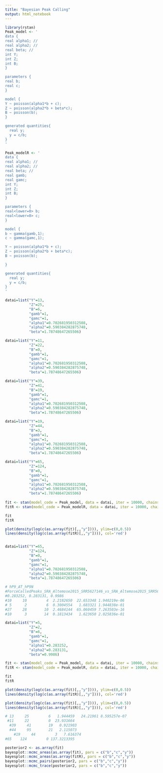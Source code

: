 ```yaml
---
title: "Bayesian Peak Calling"
output: html_notebook
---
```


```r
library(rstan)
Peak_model <- '
data {
real alpha1; // 
real alpha2; // 
real beta; // 
int Y;
int Z;
int B;
}

parameters {
real b;
real c;
}

model {
Y ~ poisson(alpha1*b + c);
Z ~ poisson(alpha2*b + beta*c);
B ~ poisson(b);
}

generated quantities{
  real y;
  y = c/b;
}
'

Peak_modelR <- '
data {
real alpha1; // 
real alpha2; // 
real beta; // 
real gamb;
real gamc;
int Y;
int Z;
int B;
}

parameters {
real<lower=0> b;
real<lower=0> c;
}

model {
b ~ gamma(gamb,1);
c ~ gamma(gamc,1);

Y ~ poisson(alpha1*b + c);
Z ~ poisson(alpha2*b + beta*c);
B ~ poisson(b);

}

generated quantities{
  real y;
  y = c/b;
}
'

datai=list("Y"=13,
           "Z"=25,
           "B"=6,
           "gamb"=1,
           "gamc"=1,
           "alpha1"=0.702681950312508,
           "alpha2"=0.590384282875748,
           "beta"=1.78748647265506)

datai=list("Y"=11,
           "Z"=22,
           "B"=0,
           "gamb"=1,
           "gamc"=1,
           "alpha1"=0.702681950312508,
           "alpha2"=0.590384282875748,
           "beta"=1.78748647265506)

datai=list("Y"=39,
           "Z"=41,
           "B"=19,
           "gamb"=1,
           "gamc"=1,
           "alpha1"=0.702681950312508,
           "alpha2"=0.590384282875748,
           "beta"=1.78748647265506)

datai=list("Y"=19,
           "Z"=44,
           "B"=3,
           "gamb"=1,
           "gamc"=1,
           "alpha1"=0.702681950312508,
           "alpha2"=0.590384282875748,
           "beta"=1.78748647265506)

datai=list("Y"=65,
           "Z"=124,
           "B"=0,
           "gamb"=1,
           "gamc"=1,
           "alpha1"=0.702681950312508,
           "alpha2"=0.590384282875748,
           "beta"=1.78748647265506)
               
fit <- stan(model_code = Peak_model, data = datai, iter = 10000, chains = 3)
fitR <- stan(model_code = Peak_modelR, data = datai, iter = 10000, chains = 3)

fit
fitR

plot(density(log(c(as.array(fit)[,,"y"]))), ylim=c(0,0.5))
lines(density(log(c(as.array(fitR)[,,"y"]))), col='red')


datai=list("Y"=65,
           "Z"=124,
           "B"=0,
           "gamb"=1,
           "gamc"=1,
           "alpha1"=0.702681950312508,
           "alpha2"=0.590384282875748,
           "beta"=1.78748647265506)

# hP9_AT_hP9N
#ForceCalledPeaks_SRA_Altemose2015_SRR5627146_vs_SRA_Altemose2015_SRR5627143_AT_SRA_Altemose2015_SRR5627138_AND_SRR5627139_vs_SRA_Altemose2015_SRR5627140.bed
#0.283252, 0.283131, 0.9986
#10     10         4  2.2182650  22.653348 1.940219e-06
# 5      2         6  0.3004554   1.683321 1.944838e-01
#27     28        10  2.4684144  65.060459 7.263503e-16
#10      3        14  0.1813434   1.623650 2.025836e-01

datai=list("Y"=5,
           "Z"=2,
           "B"=6,
           "gamb"=1,
           "gamc"=1,
           "alpha1"=0.283252,
           "alpha2"=0.283131,
           "beta"=0.9986)

fit <- stan(model_code = Peak_model, data = datai, iter = 10000, chains = 3)
fitR <- stan(model_code = Peak_modelR, data = datai, iter = 10000, chains = 3)

fit
fitR

plot(density(log(c(as.array(fit)[,,"y"]))), ylim=c(0,0.5))
lines(density(log(c(as.array(fitR)[,,"y"]))), col='red')

plot(density(log(c(as.array(fit)[,,"y"]))), ylim=c(0,0.5))
lines(density(log(c(as.array(fitR)[,,"y"]))), col='red')

# 13     25         6   1.944459   24.21961 8.595257e-07
 #11     22         0  23.931664
  #39     41        19   0.921903
  #44     95        21   2.115073
    #19     44         3   7.616374
#65    124         0 137.3213395

posterior2 <- as.array(fit)
bayesplot::mcmc_areas(as.array(fit), pars = c("b","c","y"))
bayesplot::mcmc_areas(as.array(fitR), pars = c("b","c","y"))
bayesplot::mcmc_pairs(posterior2, pars = c("b","c","y"))
bayesplot::mcmc_trace(posterior2, pars = c("b","c","y"))
```


